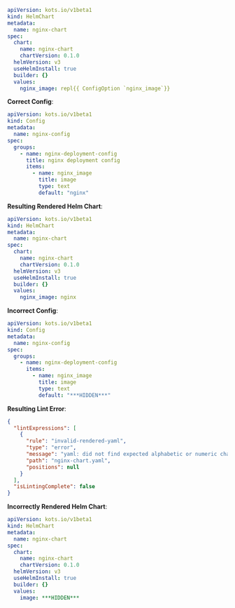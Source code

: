 ```yaml
apiVersion: kots.io/v1beta1
kind: HelmChart
metadata:
  name: nginx-chart
spec:
  chart:
    name: nginx-chart
    chartVersion: 0.1.0
  helmVersion: v3
  useHelmInstall: true
  builder: {}
  values:
    nginx_image: repl{{ ConfigOption `nginx_image`}}
```

**Correct Config**:
```yaml
apiVersion: kots.io/v1beta1
kind: Config
metadata:
  name: nginx-config
spec:
  groups:
    - name: nginx-deployment-config
      title: nginx deployment config
      items:
        - name: nginx_image
          title: image
          type: text
          default: "nginx"
```

**Resulting Rendered Helm Chart**:
```yaml
apiVersion: kots.io/v1beta1
kind: HelmChart
metadata:
  name: nginx-chart
spec:
  chart:
    name: nginx-chart
    chartVersion: 0.1.0
  helmVersion: v3
  useHelmInstall: true
  builder: {}
  values:
    nginx_image: nginx
```
**Incorrect Config**:
```yaml
apiVersion: kots.io/v1beta1
kind: Config
metadata:
  name: nginx-config
spec:
  groups:
    - name: nginx-deployment-config
      items:
        - name: nginx_image
          title: image
          type: text
          default: "***HIDDEN***"
```

**Resulting Lint Error**:
```json
{
  "lintExpressions": [
    {
      "rule": "invalid-rendered-yaml",
      "type": "error",
      "message": "yaml: did not find expected alphabetic or numeric character: image: ***HIDDEN***",
      "path": "nginx-chart.yaml",
      "positions": null
    }
  ],
  "isLintingComplete": false
}
```
**Incorrectly Rendered Helm Chart**:
```yaml
apiVersion: kots.io/v1beta1
kind: HelmChart
metadata:
  name: nginx-chart
spec:
  chart:
    name: nginx-chart
    chartVersion: 0.1.0
  helmVersion: v3
  useHelmInstall: true
  builder: {}
  values:
    image: ***HIDDEN***
```
